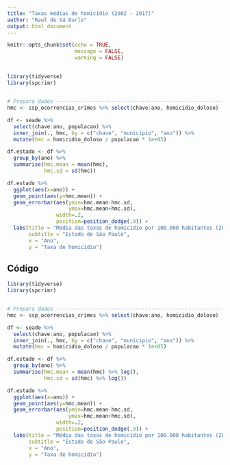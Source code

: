 ```yaml
---
title: "Taxas médias de homicídio (2002 - 2017)"
author: "Raul de Sá Durlo"
output: html_document
---
```


```r
knitr::opts_chunk$set(echo = TRUE,
                      message = FALSE,
                      warning = FALSE)
```

##

```r

library(tidyverse)
library(spcrimr)


# Prepara dados ----------------------------------------------------------------
hmc <- ssp_ocorrencias_crimes %>% select(chave:ano, homicidio_doloso)

df <- seade %>%
  select(chave:ano, populacao) %>%
  inner_join(., hmc, by = c("chave", "municipio", "ano")) %>%
  mutate(hmc = homicidio_doloso / populacao * 1e+05)

df.estado <- df %>%
  group_by(ano) %>%
  summarise(hmc.mean = mean(hmc),
            hmc.sd = sd(hmc))

df.estado %>% 
  ggplot(aes(x=ano)) +
  geom_point(aes(y=hmc.mean)) +
  geom_errorbar(aes(ymin=hmc.mean-hmc.sd,
                    ymax=hmc.mean+hmc.sd),
                width=.2,
                position=position_dodge(.9)) +
  labs(title = "Média das taxas de homicídio por 100.000 habitantes (2002 - 2017)",
       subtitle = "Estado de São Paulo",
       x = "Ano",
       y = "Taxa de homicídio")
```

## Código

```r

library(tidyverse)
library(spcrimr)


# Prepara dados ----------------------------------------------------------------
hmc <- ssp_ocorrencias_crimes %>% select(chave:ano, homicidio_doloso)

df <- seade %>%
  select(chave:ano, populacao) %>%
  inner_join(., hmc, by = c("chave", "municipio", "ano")) %>%
  mutate(hmc = homicidio_doloso / populacao * 1e+05)

df.estado <- df %>%
  group_by(ano) %>%
  summarise(hmc.mean = mean(hmc) %>% log(),
            hmc.sd = sd(hmc) %>% log())

df.estado %>% 
  ggplot(aes(x=ano)) +
  geom_point(aes(y=hmc.mean)) +
  geom_errorbar(aes(ymin=hmc.mean-hmc.sd,
                    ymax=hmc.mean+hmc.sd),
                width=.2,
                position=position_dodge(.9)) +
  labs(title = "Média das taxas de homicídio por 100.000 habitantes (2002 - 2017)",
       subtitle = "Estado de São Paulo",
       x = "Ano",
       y = "Taxa de homicídio")
```
